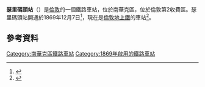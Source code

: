 {{Infobox London station
| name        = 瑟里碼頭<br />Surrey Quays
| image_name  = Surrey Quays station.jpg
| manager     = [[倫敦地上鐵|倫敦地上鐵]]
| owner       = [[倫敦交通局|倫敦交通局]]|symbol=overground
| fare_zone   = 2
| locale      = [[瑟里碼頭|瑟里碼頭]]
| borough     = [[南華克區|南華克區]]
| platforms   = 2
| railcode    = SQE
| access      = 
| access_note = 
<!--| tubeexits06 = 2.133-->
| tubeexits07 = {{increase}} 2.456
| tubeexits08 = 0 (closed)
| tubeexits09 = 0 (closed)
| railexits1011 = 1.150
| railexits1112 = {{increase}} 1.801
| railexits1213 = {{increase}} 2.044
| railexits1314 = {{increase}} 2.377
| railexits1415 = {{increase}} 2.654
| railint1213   = 0.987
| railint1314   = {{increase}} 1.126
| railint1415   = {{decrease}} 0.966

| latitude    = 51.49358
| longitude   = -0.04717
| railstation = yes
}}

'''瑟里碼頭站'''（{{lang-en|Surrey Quays railway station}}）是[[倫敦|倫敦]]的一個鐵路車站，位於南華克區，位於倫敦第2收費區。瑟里碼頭站開通於1869年12月7日<ref name=Butt>{{cite book |last=Butt |first=R.V.J. |title=The Directory of Railway Stations |year=1995 |publisher=Patrick Stephens Ltd |location=Yeovil |isbn=1-85260-508-1 |id=R508 |pages=78,224 }}</ref>，現在是[[倫敦地上鐵|倫敦地上鐵]]的車站<ref>{{cite news | url=http://news.bbc.co.uk/1/hi/england/london/8620188.stm | work=BBC News | title=East London Line opens to public | date=27 April 2010 | accessdate=2016-03-01 | archive-date=2017-08-10 | archive-url=https://web.archive.org/web/20170810172914/http://news.bbc.co.uk/1/hi/england/london/8620188.stm | dead-url=no }}</ref>。
==參考資料==
{{Commons category|Surrey Quays railway station}}
{{reflist}}

{{倫敦地上鐵東倫敦線}}

{{DEFAULTSORT:Surrey Quays}}
[[Category:南華克區鐵路車站|Category:南華克區鐵路車站]]
[[Category:1869年啟用的鐵路車站|Category:1869年啟用的鐵路車站]]